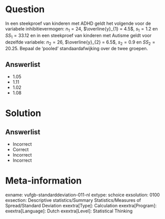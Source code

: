 Question
========
  
In een steekproef van kinderen met ADHD geldt het volgende voor de variabele inhibitievermogen: $n_{1} = 24$, $\overline{y}_{1} = 4.5$, $s_{1} = 1.2$ en $SS_{1} = 33.12$ en in een steekproef van kinderen met Autisme geldt voor dezelfde variabele: $n_{2} = 26$, $\overline{y}_{2} = 6.5$, $s_{2} = 0.9$ en $SS_{2} = 20.25$. Bepaal de ‘pooled’ standaardafwijking over de twee groepen.

  
Answerlist
----------
* 1.05
* 1.11
* 1.02
* 1.08


Solution
========

Answerlist
----------
* Incorrect
* Correct
* Incorrect
* Incorrect

Meta-information
================
exname: vufgb-standarddeviation-011-nl
extype: schoice
exsolution: 0100
exsection: Descriptive statistics/Summary Statistics/Measures of Spread/Standard Deviation
exextra[Type]: Calculation
exextra[Program]: 
exextra[Language]: Dutch
exextra[Level]: Statistical Thinking